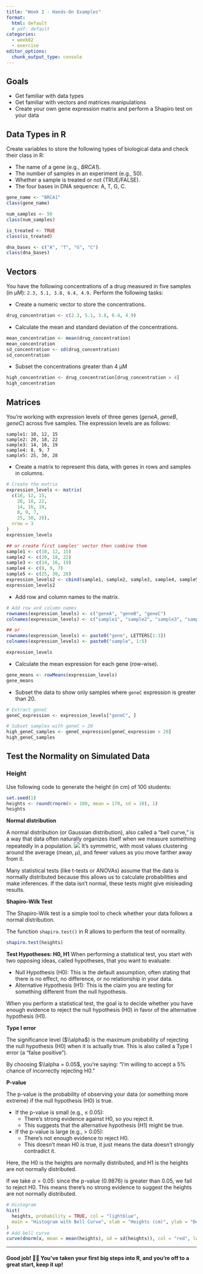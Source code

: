 ```yaml
---
title: "Week 2 - Hands-On Examples"
format: 
  html: default
  # pdf: default
categories: 
  - week02
  - exercise
editor_options: 
  chunk_output_type: console
---
```



## Goals

- Get familiar with data types
- Get familiar with vectors and matrices manipulations
- Create your own gene expression matrix and perform a Shapiro test on your data

## Data Types in R

Create variables to store the following types of biological data and check their class in R:

- The name of a gene (e.g., *BRCA1*).
- The number of samples in an experiment (e.g., 50).
- Whether a sample is treated or not (TRUE/FALSE).
- The four bases in DNA sequence: A, T, G, C.

```r
gene_name <- "BRCA1" 
class(gene_name)

num_samples <- 50    
class(num_samples)

is_treated <- TRUE  
class(is_treated)

dna_bases <- c("A", "T", "G", "C") 
class(dna_bases)
```

## Vectors

You have the following concentrations of a drug measured in five samples (in µM): `2.3, 5.1, 3.8, 6.4, 4.9.` Perform the following tasks:

- Create a numeric vector to store the concentrations.

```r
drug_concentration <- c(2.3, 5.1, 3.8, 6.4, 4.9)
```

- Calculate the mean and standard deviation of the concentrations.

```r
mean_concentration <- mean(drug_concentration)
mean_concentration
sd_concentration <- sd(drug_concentration)
sd_concentration
```

- Subset the concentrations greater than 4 µM

```r
high_concentration <- drug_concentration[drug_concentration > 4]
high_concentration
```

## Matrices

You’re working with expression levels of three genes (*geneA*, *geneB*, *geneC*) across five samples. The expression levels are as follows:

```
sample1: 10, 12, 15  
sample2: 20, 18, 22  
sample3: 14, 16, 19  
sample4: 8, 9, 7  
sample5: 25, 30, 28  
```

- Create a matrix to represent this data, with genes in rows and samples in columns.

```r
# Create the matrix
expression_levels <- matrix(
  c(10, 12, 15,
    20, 18, 22,
    14, 16, 19,
    8, 9, 7,
    25, 30, 28), 
  nrow = 3
)
expression_levels

## or create first samples' vector then combine them
sample1 <- c(10, 12, 15)
sample2 <- c(20, 18, 22)
sample3 <- c(14, 16, 19)
sample4 <- c(8, 9, 7)
sample5 <- c(25, 30, 28)
expression_levels2 <- cbind(sample1, sample2, sample3, sample4, sample5)
expression_levels2
```


- Add row and column names to the matrix.  

```r
# Add row and column names
rownames(expression_levels) <- c("geneA", "geneB", "geneC")
colnames(expression_levels) <- c("sample1", "sample2", "sample3", "sample4", "sample5")

## or
rownames(expression_levels) <- paste0("gene", LETTERS[1:3])
colnames(expression_levels) <- paste0("sample", 1:5)

expression_levels
```

- Calculate the mean expression for each gene (row-wise).  

```r
gene_means <- rowMeans(expression_levels)
gene_means
```

- Subset the data to show only samples where `geneC` expression is greater than 20.  

```r
# Extract geneC
geneC_expression <- expression_levels["geneC", ]

# Subset samples with geneC > 20
high_geneC_samples <- geneC_expression[geneC_expression > 20]
high_geneC_samples
```


## Test the Normality on Simulated Data

### Height

Use following code to generate the height (in cm) of 100 students:

```r
set.seed(1)
heights <- round(rnorm(n = 100, mean = 170, sd = 10), 1)
heights
```



::: {.callout-tip title="Stats Time!"}
**Normal distribution**

A normal distribution (or Gaussian distribution), also called a "bell curve,"
is a way that data often naturally organizes itself when we measure something repeatedly in a population.
![](images/normal_distribution.png)
It’s symmetric, with most values clustering around the average (mean, $\mu$),
and fewer values as you move farther away from it.

Many statistical tests (like t-tests or ANOVAs) assume that the data is normally distributed because this allows us to calculate probabilities and make inferences.
If the data isn't normal, these tests might give misleading results.

**Shapiro-Wilk Test**

The Shapiro-Wilk test is a simple tool to check whether your data follows a normal distribution.
:::

The function `shapiro.test()` in R allows to perform the test of normality.

```r
shapiro.test(heights) 
```


::: {.callout-tip title="Stats Time!"}
**Test Hypotheses: H0, H1**
When performing a statistical test, you start with two opposing ideas, called hypotheses, that you want to evaluate:

- Null Hypothesis (H0):
This is the default assumption, often stating that there is no effect, no difference, or no relationship in your data.
- Alternative Hypothesis (H1):
This is the claim you are testing for something different from the null hypothesis.

When you perform a statistical test, the goal is to decide whether you have enough evidence to reject the null hypothesis (H0) in favor of the alternative hypothesis (H1).

**Type I error**

The significance level ($\\alpha$) is the maximum probability of rejecting the null hypothesis (H0) when it is actually true.
This is also called a Type I error (a "false positive").

By choosing $\\alpha = 0.05$, you’re saying:
"I’m willing to accept a 5% chance of incorrectly rejecting H0."

**P-value** 

The p-value is the probability of observing your data (or something more extreme) if the null hypothesis (H0) is true.

- If the p-value is small (e.g., ≤ 0.05):
  - There’s strong evidence against H0, so you reject it.
  - This suggests that the alternative hypothesis (H1) might be true.
- If the p-value is large (e.g., > 0.05):
  - There’s not enough evidence to reject H0.
  - This doesn’t mean H0 is true, it just means the data doesn’t strongly contradict it.
:::

Here, the H0 is the heights are normally distributed,
and H1 is the heights are not normally distributed.

If we take $\alpha=0.05$:
since the p-value (0.9876) is greater than 0.05, we fail to reject H0.
This means there’s no strong evidence to suggest the heights are not normally distributed.

```r
# Histogram
hist(
  heights, probability = TRUE, col = "lightblue",
  main = "Histogram with Bell Curve", xlab = "Heights (cm)", ylab = "Density"
)
# Add bell curve
curve(dnorm(x, mean = mean(heights), sd = sd(heights)), col = "red", lwd = 2, add = TRUE)

```

---

#### Good job! 👏👏 You've taken your first big steps into R, and you're off to a great start, keep it up! 


